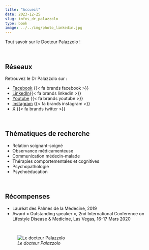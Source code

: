 ```yaml
---
title: "Accueil"
date: 2023-12-25
slug: infos_dr_palazzolo
type: book
image: ../../img/photo_linkedin.jpg
---
```


Tout savoir sur le Docteur Palazzolo !

<br>

## Réseaux

Retrouvez le Dr Palazzolo sur :

- [Facebook](https://www.facebook.com/DrPalazzolo/) {{< fa brands facebook >}}
- [LinkedIn](https://www.linkedin.com/in/jerome-palazzolo/){{< fa brands linkedin >}}
- [Youtube](https://www.youtube.com/channel/UCMF4Vhgt6gOYQaiE2jlKoHw) {{< fa brands youtube >}}
- [Instagram](https://www.instagram.com/palazz06/?) {{< fa brands instagram >}}
- [X](https://twitter.com/palazz06) {{< fa brands twitter >}}

<br>

## Thématiques de recherche

- Relation soignant-soigné
- Observance médicamenteuse
- Communication médecin-malade
- Thérapies comportementales et cognitives
- Psychopathologie
- Psychoéducation

<br>

## Récompenses

- Lauréat des Palmes de la Médecine, 2019
- Award « Outstanding speaker », 2nd International Conference on Lifestyle Disease & Medicine, Las Vegas,
16-17 Mars 2020

<br>

![_Le docteur Palazzolo_](../../img/photo_linkedin.jpg)
